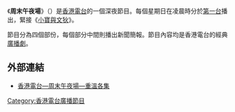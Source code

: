 《'''周末午夜場'''》（{{lang-en|Saturday Drama Fever}}）是[[香港電台|香港電台]]的一個深夜節目。每個星期日在凌晨時分於[[香港電台第一台|第一台]]播出，緊接《[[小寶與文狄|小寶與文狄]]》。

節目分為四個部份，每個部分中間則播出新聞簡報。節目內容均是香港電台的經典[[廣播劇|廣播劇]]。

==外部連結==
*[http://programme.rthk.org.hk/channel/radio/programme.php?name=radio1/saturday_drama_fever&p=5883 香港電台—周末午夜場—重溫各集]{{Wayback|url=http://programme.rthk.org.hk/channel/radio/programme.php?name=radio1%2Fsaturday_drama_fever&p=5883 |date=20150630050105 }}

{{start box}}
{{Prog-before|[[小寶與文狄|小寶與文狄]](星期六)}}
{{s-title|[[香港電台|香港電台第一-{台}-節目]]|逢星期六深夜（星期日凌晨）2時至6時}}
{{Prog-after|[[Beautiful_Sunday|Beautiful Sunday]]}}
{{end box}}
{{HK-media-stub}}

[[Category:香港電台廣播節目|Category:香港電台廣播節目]]